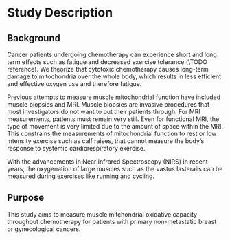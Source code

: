 # Study Description {#intro}

## Background

Cancer patients undergoing chemotherapy can experience short and long term effects such as fatigue and decreased exercise tolerance (\\TODO reference). We theorize that cytotoxic chemotherapy causes long-term damage to mitochondria over the whole body, which results in less efficient and effective oxygen use and therefore fatigue. 

Previous attempts to measure muscle mitochondrial function have included muscle biopsies and MRI. Muscle biopsies are invasive procedures that most investigators do not want to put their patients through. For MRI measurements, patients must remain very still. Even for functional MRI, the type of movement is very limited due to the amount of space within the MRI. This constrains the measurements of mitochondrial function to rest or low intensity exercise such as calf raises, that cannot measure the body's response to systemic cardiorespiratory exercise.

With the advancements in Near Infrared Spectroscopy (NIRS) in recent years, the oxygenation of large muscles such as the vastus lasteralis can be measured during exercises like running and cycling.  

## Purpose

This study aims to measure muscle mitchondrial oxidative capacity throughout chemotherapy for patients with primary non-metastatic breast or gynecological cancers. 

